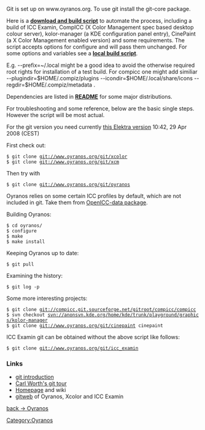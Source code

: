 Git is set up on www.oyranos.org. To use git install the git-core package.

Here is a [http://www.oyranos.org/scm?p=icc_examin.git;a=blob_plain;f=icc_examin-build.sh;hb=HEAD '''download and build script'''] to automate the process, including a build of ICC Examin, CompICC (X Color Management spec based desktop colour server), kolor-manager (a KDE configuration panel entry), CinePaint (a X Color Management enabled version) and some requirements. The script accepts options for configure and will pass them unchanged. For some options and variables see a [http://www.oyranos.org/scm?p=icc_examin.git;a=blob_plain;f=icc_examin-build-local.sh;hb=HEAD '''local build script'''].

E.g. --prefix=~/.local  might be a good idea to avoid the otherwise required root rights for installation of a test build. For compicc one might add similiar --plugindir=$HOME/.compiz/plugins --icondir=$HOME/.local/share/icons --regdir=$HOME/.compiz/metadata .

Dependencies are listed in [http://www.oyranos.org/scm?p=oyranos.git;a=blob_plain;f=README;hb=HEAD '''README'''] for some major distributions.



For troubleshooting and some reference, below are the basic single steps. However the script will be most actual.

For the git version you need currently [http://www.markus-raab.org/ftp/elektra-0.7.0.tar.gz this Elektra version] 10:42, 29 Apr 2008 (CEST)

First check out:
 $ git clone git://www.oyranos.org/git/xcolor
 $ git clone git://www.oyranos.org/git/xcm

Then try with
 $ git clone git://www.oyranos.org/git/oyranos

Oyranos relies on some certain ICC profiles by default, which are not included in git. Take them from [https://sourceforge.net/projects/openicc/files/OpenICC-Profiles OpenICC-data package].

Building Oyranos:
 $ cd oyranos/
 $ configure
 $ make
 $ make install

Keeping Oyranos up to date:
 $ git pull

Examining the history:
 $ git log -p


Some more interesting projects:
 $ git clone git://compicc.git.sourceforge.net/gitroot/compicc/compicc
 $ svn checkout svn://anonsvn.kde.org/home/kde/trunk/playground/graphics/kolor-manager
 $ git clone git://www.oyranos.org/git/cinepaint cinepaint

ICC Examin git can be obtained without the above script like follows:
 $ git clone git://www.oyranos.org/git/icc_examin

=== Links ===
* [http://www.kernel.org/pub/software/scm/git/docs/user-manual.html#git-quick-start git introduction]
* [http://cworth.org/hgbook-git/tour/ Carl Worth's git tour]
* [http://git.or.cz/ Homepage] and wiki
* [http://www.oyranos.org/scm gitweb] of Oyranos, Xcolor and ICC Examin

[[Oyranos|back -> Oyranos]]
[[Category:Oyranos]]